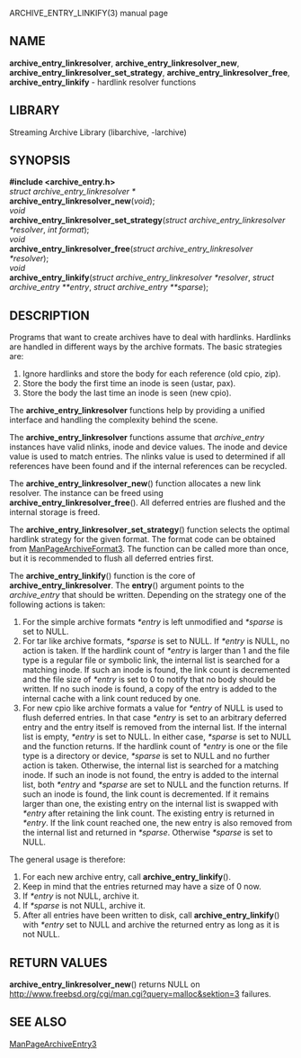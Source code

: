 ARCHIVE_ENTRY_LINKIFY(3) manual page 
== NAME == 
'''archive_entry_linkresolver''', 
'''archive_entry_linkresolver_new''', 
'''archive_entry_linkresolver_set_strategy''', 
'''archive_entry_linkresolver_free''', 
'''archive_entry_linkify''' 
- hardlink resolver functions 
== LIBRARY == 
Streaming Archive Library (libarchive, -larchive) 
== SYNOPSIS == 
'''<nowiki>#include <archive_entry.h></nowiki>''' 
<br> 
''struct archive_entry_linkresolver *'' 
<br> 
'''archive_entry_linkresolver_new'''(''void''); 
<br> 
''void'' 
<br> 
'''archive_entry_linkresolver_set_strategy'''(''struct archive_entry_linkresolver *resolver'', ''int format''); 
<br> 
''void'' 
<br> 
'''archive_entry_linkresolver_free'''(''struct archive_entry_linkresolver *resolver''); 
<br> 
''void'' 
<br> 
'''archive_entry_linkify'''(''struct archive_entry_linkresolver *resolver'', ''struct archive_entry **entry'', ''struct archive_entry **sparse''); 
== DESCRIPTION == 
Programs that want to create archives have to deal with hardlinks. 
Hardlinks are handled in different ways by the archive formats. 
The basic strategies are: 
<ol> 
<li> 
Ignore hardlinks and store the body for each reference (old cpio, zip). 
</li><li> 
Store the body the first time an inode is seen (ustar, pax). 
</li><li> 
Store the body the last time an inode is seen (new cpio). 
</li></ol> 

The 
'''archive_entry_linkresolver''' 
functions help by providing a unified interface and handling the complexity 
behind the scene. 

The 
'''archive_entry_linkresolver''' 
functions assume that 
''archive_entry'' 
instances have valid nlinks, inode and device values. 
The inode and device value is used to match entries. 
The nlinks value is used to determined if all references have been found and 
if the internal references can be recycled. 

The 
'''archive_entry_linkresolver_new'''() 
function allocates a new link resolver. 
The instance can be freed using 
'''archive_entry_linkresolver_free'''(). 
All deferred entries are flushed and the internal storage is freed. 

The 
'''archive_entry_linkresolver_set_strategy'''() 
function selects the optimal hardlink strategy for the given format. 
The format code can be obtained from 
[[ManPageArchiveFormat3]]. 
The function can be called more than once, but it is recommended to 
flush all deferred entries first. 

The 
'''archive_entry_linkify'''() 
function is the core of 
'''archive_entry_linkresolver'''. 
The 
'''entry'''() 
argument points to the 
''archive_entry'' 
that should be written. 
Depending on the strategy one of the following actions is taken: 
<ol> 
<li> 
For the simple archive formats 
''*entry'' 
is left unmodified and 
''*sparse'' 
is set to 
NULL. 
</li><li> 
For tar like archive formats, 
''*sparse'' 
is set to 
NULL. 
If 
''*entry'' 
is 
NULL, 
no action is taken. 
If the hardlink count of 
''*entry'' 
is larger than 1 and the file type is a regular file or symbolic link, 
the internal list is searched for a matching inode. 
If such an inode is found, the link count is decremented and the file size 
of 
''*entry'' 
is set to 0 to notify that no body should be written. 
If no such inode is found, a copy of the entry is added to the internal cache 
with a link count reduced by one. 
</li><li> 
For new cpio like archive formats a value for 
''*entry'' 
of 
NULL 
is used to flush deferred entries. 
In that case 
''*entry'' 
is set to an arbitrary deferred entry and the entry itself is removed from the 
internal list. 
If the internal list is empty, 
''*entry'' 
is set to 
NULL. 
In either case, 
''*sparse'' 
is set to 
NULL 
and the function returns. 
If the hardlink count of 
''*entry'' 
is one or the file type is a directory or device, 
''*sparse'' 
is set to 
NULL 
and no further action is taken. 
Otherwise, the internal list is searched for a matching inode. 
If such an inode is not found, the entry is added to the internal list, 
both 
''*entry'' 
and 
''*sparse'' 
are set to 
NULL 
and the function returns. 
If such an inode is found, the link count is decremented. 
If it remains larger than one, the existing entry on the internal list 
is swapped with 
''*entry'' 
after retaining the link count. 
The existing entry is returned in 
''*entry''. 
If the link count reached one, the new entry is also removed from the 
internal list and returned in 
''*sparse''. 
Otherwise 
''*sparse'' 
is set to 
NULL. 
</li></ol> 

The general usage is therefore: 
<ol> 
<li> 
For each new archive entry, call 
'''archive_entry_linkify'''(). 
</li><li> 
Keep in mind that the entries returned may have a size of 0 now. 
</li><li> 
If 
''*entry'' 
is not 
NULL, 
archive it. 
</li><li> 
If 
''*sparse'' 
is not 
NULL, 
archive it. 
</li><li> 
After all entries have been written to disk, call 
'''archive_entry_linkify'''() 
with 
''*entry'' 
set to 
NULL 
and archive the returned entry as long as it is not 
NULL. 
</li></ol> 
== RETURN VALUES == 
'''archive_entry_linkresolver_new'''() 
returns 
NULL 
on 
[[malloc(3)|http://www.freebsd.org/cgi/man.cgi?query=malloc&sektion=3]] 
failures. 
== SEE ALSO == 
[[ManPageArchiveEntry3]] 
